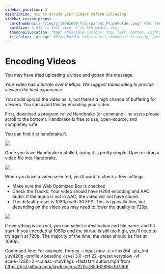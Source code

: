 ---
sidebar_position: 3
description: How to encode your videos before uploading.
sidebar_custom_props:
  cardThumbnail: "/img/g_1200x600_Transparent_Placeholder.png" #The thumbnail on the category card.
  cardSize: 4 #12 is full size, 6 is 50% width, etc.
  thumbnailLocation: "top" #Possible options: top, left, bottom, right, none
  tileColor: "orange" #Placeholder tiles until thumbnail is ready, possible options: blue, cream, darkpurple, lightpurple, mauve, orange, pink, none
---

# Encoding Videos

You may have tried uploading a video and gotten this message:

*Your video has a bitrate over 8 Mbps. We suggest transcoding to provide viewers the best experience.*

You could upload the video as is, but there’s a high chance of buffering for viewers. You can avoid this by encoding your video.

First, download a program called Handbrake (or command-line users please scroll to the bottom). Handbrake is free to use, open-source, and completely safe.

You can find it at handbrake.fr.

![](/img/en/category-uploading9.png)

Once you have Handbrake installed, using it is pretty simple. Open or drag a video file into Handbrake. 

![](/img/en/category-uploading10.png)

When you have a video selected, you’ll want to check a few settings.
-	Make sure the Web Optimized Box is checked
-	Check the Tracks. Your video should have H264 encoding and AAC audio. If the audio is not in AAC, the video will not have sound.
-	The default preset is 1080p with 30 FPS. This is typically fine, but depending on the video you may need to lower the quality to 720p.

![](/img/en/category-uploading11.png)

If everything is correct, you can select a destination and file name, and hit start. If you encoded at 1080p and the bitrate is still too high, you’ll need to try again at 720p. The majority of the time, the video should be fine at 1080p.

Command-line:
For example,
ffmpeg -i input.mov -c:v libx264 -pix_fmt yuv420p -profile:v baseline -level 3.0 -crf 22 -preset veryslow -vf scale=1280:-2 -c:a aac -movflags +faststart output.mp4 
from
https://gist.github.com/jaydenseric/220c785d6289bcfd7366
